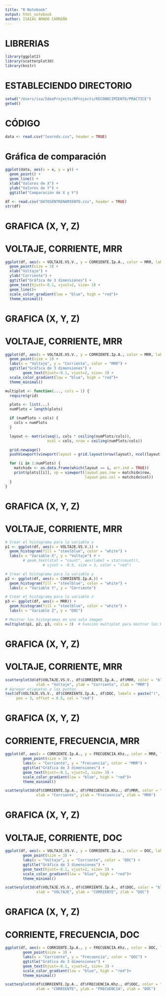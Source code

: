 ```yaml
---
title: "R Notebook"
output: html_notebook
author: ISAIAS AMADO CARREÑO
---
```


# LIBRERIAS
```r
library(ggplot2)
library(scatterplot3d)
library(knitr)
```
# ESTABLECIENDO DIRECTORIO
```r
setwd("/Users/isa/IdeaProjects/RProjects/RECONOCIMIENTO/PRACTICE")
getwd()
```
# CÓDIGO
```r
data <- read.csv("learnds.csv", header = TRUE)
```

# Gráfica de comparación
```r
ggplot(data, aes(x = x, y = y)) +
  geom_point() +
  geom_line() +
  xlab("Valores de X") +
  ylab("Valores de Y") +
  ggtitle("Comparación de X y Y")
```
```r
df <- read.csv("DATOSENTRENAMIENTO.csv", header = TRUE)
str(df)
```

# GRAFICA (X, Y, Z)
# VOLTAJE, CORRIENTE, MRR
```r
ggplot(df, aes(x = VOLTAJE.VS.V., y = CORRIENTE.Ip.A., color = MRR, label = MRR)) +
  geom_point(size = 3) +
  xlab("Voltaje") +
  ylab("Corriente") +
  ggtitle("Gráfica de 3 dimensiones") +
  geom_text(hjust=-0.1, vjust=2, size= 3) +
  geom_line()+
  scale_color_gradient(low = "blue", high = "red")+
  theme_minimal()
```

# GRAFICA (X, Y, Z)
# VOLTAJE, CORRIENTE, MRR
```r
ggplot(df, aes(x = VOLTAJE.VS.V., y = CORRIENTE.Ip.A., color = MRR, label = MRR)) +
  geom_point(size = 3) +
  labs(x = "Voltaje", y = "Corriente", color = "MRR") +
  ggtitle("Gráfica de 3 dimensiones") +
        geom_text(hjust=-0.1, vjust=2, size= 3) +
  scale_color_gradient(low = "blue", high = "red")+
  theme_minimal()

```


```r
multiplot <- function(..., cols = 1) {
  require(grid)

  plots <- list(...)
  numPlots = length(plots)

  if (numPlots > cols) {
    cols = numPlots
  }

  layout <- matrix(seq(1, cols * ceiling(numPlots/cols)),
                   ncol = cols, nrow = ceiling(numPlots/cols))

  grid.newpage()
  pushViewport(viewport(layout = grid.layout(nrow(layout), ncol(layout))))

  for (i in 1:numPlots) {
    matchidx <- as.data.frame(which(layout == i, arr.ind = TRUE))
    print(plots[[i]], vp = viewport(layout.pos.row = matchidx$row,
                                    layout.pos.col = matchidx$col))
  }
}

```

# GRAFICA (X, Y, Z)
# VOLTAJE, CORRIENTE, MRR
```r
# Crear el histograma para la variable x
p1 <- ggplot(df, aes(x = VOLTAJE.VS.V.)) +
  geom_histogram(fill = "steelblue", color = "white") +
  labs(x = "Variable X", y = "Voltaje") # +
        # geom_text(stat = "count", aes(label = stat(count)),
                 # vjust = -0.5, size = 3, color = "red")

# Crear el histograma para la variable y
p2 <- ggplot(df, aes(x = CORRIENTE.Ip.A.)) +
  geom_histogram(fill = "steelblue", color = "white") +
  labs(x = "Variable Y", y = "Corriente")

# Crear el histograma para la variable z
p3 <- ggplot(df, aes(x = MRR)) +
  geom_histogram(fill = "steelblue", color = "white") +
  labs(x = "Variable Z", y = "DOC")

# Mostrar los histogramas en una sola imagen
multiplot(p1, p2, p3, cols = 3)  # Función multiplot para mostrar los histogramas en una sola imagen
```

# GRAFICA (X, Y, Z)
# VOLTAJE, CORRIENTE, MRR
```r

scatterplot3d(df$VOLTAJE.VS.V., df$CORRIENTE.Ip.A., df$MRR, color = "blue", pch = 16,
              xlab = "Voltaje", ylab = "Corriente", zlab = "MRR")
# Agregar etiquetas a los puntos
text(df$VOLTAJE.VS.V., df$CORRIENTE.Ip.A., df$DOC, labels = paste("(", df$MRR, ",", df$CORRIENTE.Ip.A., ",", df$DOC, ")"),
     pos = 3, offset = 0.5, col = "red")
```

# GRAFICA (X, Y, Z)
# CORRIENTE, FRECUENCIA, MRR
```r
ggplot(df, aes(x = CORRIENTE.Ip.A., y = FRECUENCIA.Khz., color = MRR, label = MRR)) +
        geom_point(size = 3) +
        labs(x = "Corriente", y = "Frecuencia", color = "MRR") +
        ggtitle("Gráfica de 3 dimensiones") +
        geom_text(hjust=-0.1, vjust=2, size= 3) +
        scale_color_gradient(low = "blue", high = "red")+
        theme_minimal()
```

```r
scatterplot3d(df$CORRIENTE.Ip.A., df$FRECUENCIA.Khz., df$MRR, color = "blue", pch = 16,
              xlab = "Corriente", ylab = "Frecuencia", zlab = "MRR")
```

# GRAFICA (X, Y, Z)
# VOLTAJE, CORRIENTE, DOC
```r
ggplot(df, aes(x = VOLTAJE.VS.V., y = CORRIENTE.Ip.A., color = DOC, label = DOC)) +
        geom_point(size = 3) +
        labs(x = "Voltaje", y = "Corriente", color = "DOC") +
        ggtitle("Gráfica de 3 dimensiones") +
        geom_text(hjust=-0.1, vjust=2, size= 3) +
        scale_color_gradient(low = "blue", high = "red")+
        theme_minimal()
```
```r
scatterplot3d(df$VOLTAJE.VS.V., df$CORRIENTE.Ip.A., df$DOC, color = "blue", pch = 16,
              xlab = "VOLTAJE", ylab = "CORRIENTE", zlab = "DOC")
```

# GRAFICA (X, Y, Z)
# CORRIENTE, FRECUENCIA, DOC
```r
ggplot(df, aes(x = CORRIENTE.Ip.A., y = FRECUENCIA.Khz., color = DOC, label = DOC)) +
        geom_point(size = 3) +
        labs(x = "Corriente", y = "Frecuencia", color = "DOC") +
        ggtitle("Gráfica de 3 dimensiones") +
        geom_text(hjust=-0.1, vjust=2, size= 3) +
        scale_color_gradient(low = "blue", high = "red")+
        theme_minimal()
```
```r
scatterplot3d(df$CORRIENTE.Ip.A., df$FRECUENCIA.Khz., df$DOC, color = "blue", pch = 16,
              xlab = "CORRIENTE", ylab = "FRECUENCIA", zlab = "DOC")
```
